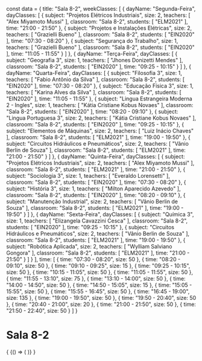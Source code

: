 const data = {
  title: "Sala 8-2",
  weekClasses: [
    {
      dayName: "Segunda-Feira",
      dayClasses: [
        {
          subject: "Projetos Elétricos Industriais",
          size: 2,
          teachers: [
            "Alex Miyamoto Mussi"
          ],
          classroom: "Sala 8-2",
          students: [
            "ELM2021"
          ],
          time: "21:00 - 21:50"
        },
        {
          subject: "Projetos e Instalações Elétricas",
          size: 2,
          teachers: [
            "Grazielli Bueno"
          ],
          classroom: "Sala 8-2",
          students: [
            "EIN2020"
          ],
          time: "07:30 - 08:20"
        },
        {
          subject: "Segurança do Trabalho",
          size: 1,
          teachers: [
            "Grazielli Bueno"
          ],
          classroom: "Sala 8-2",
          students: [
            "EIN2020"
          ],
          time: "11:05 - 11:55"
        }
      ]
    },
    {
      dayName: "Terça-Feira",
      dayClasses: [
        {
          subject: "Geografia 3",
          size: 1,
          teachers: [
            "Jhones Donizetti Mendes"
          ],
          classroom: "Sala 8-2",
          students: [
            "EIN2020"
          ],
          time: "09:25 - 10:15"
        }
      ]
    },
    {
      dayName: "Quarta-Feira",
      dayClasses: [
        {
          subject: "Filosofia 3",
          size: 1,
          teachers: [
            "Fabio Antônio da Silva"
          ],
          classroom: "Sala 8-2",
          students: [
            "EIN2020"
          ],
          time: "07:30 - 08:20"
        },
        {
          subject: "Educação Física 3",
          size: 1,
          teachers: [
            "Karina Alves da Silva"
          ],
          classroom: "Sala 8-2",
          students: [
            "EIN2020"
          ],
          time: "11:05 - 11:55"
        },
        {
          subject: "Lingua Estrangeira Moderna 2 - Ingles",
          size: 1,
          teachers: [
            "Kátia Cristiane Kobus Novaes"
          ],
          classroom: "Sala 8-2",
          students: [
            "EIN2020"
          ],
          time: "08:20 - 09:10"
        },
        {
          subject: "Lingua Portuguesa 3",
          size: 2,
          teachers: [
            "Kátia Cristiane Kobus Novaes"
          ],
          classroom: "Sala 8-2",
          students: [
            "EIN2020"
          ],
          time: "09:25 - 10:15"
        },
        {
          subject: "Elementos de Máquinas",
          size: 2,
          teachers: [
            "Luiz Inácio Chaves"
          ],
          classroom: "Sala 8-2",
          students: [
            "ELM2021"
          ],
          time: "19:00 - 19:50"
        },
        {
          subject: "Circuitos Hidráulicos e Pneumáticos",
          size: 2,
          teachers: [
            "Vânio Berlin de Souza"
          ],
          classroom: "Sala 8-2",
          students: [
            "ELM2021"
          ],
          time: "21:00 - 21:50"
        }
      ]
    },
    {
      dayName: "Quinta-Feira",
      dayClasses: [
        {
          subject: "Projetos Elétricos Industriais",
          size: 2,
          teachers: [
            "Alex Miyamoto Mussi"
          ],
          classroom: "Sala 8-2",
          students: [
            "ELM2021"
          ],
          time: "21:00 - 21:50"
        },
        {
          subject: "Sociologia 3",
          size: 1,
          teachers: [
            "Everaldo Lorensetti"
          ],
          classroom: "Sala 8-2",
          students: [
            "EIN2020"
          ],
          time: "07:30 - 08:20"
        },
        {
          subject: "História 3",
          size: 1,
          teachers: [
            "Milton Aparecido Azevedo"
          ],
          classroom: "Sala 8-2",
          students: [
            "EIN2020"
          ],
          time: "08:20 - 09:10"
        },
        {
          subject: "Manutenção Industrial",
          size: 2,
          teachers: [
            "Vânio Berlin de Souza"
          ],
          classroom: "Sala 8-2",
          students: [
            "ELM2021"
          ],
          time: "19:00 - 19:50"
        }
      ]
    },
    {
      dayName: "Sexta-Feira",
      dayClasses: [
        {
          subject: "Química 3",
          size: 1,
          teachers: [
            "Elizangela Cavazzini Cesca"
          ],
          classroom: "Sala 8-2",
          students: [
            "EIN2020"
          ],
          time: "09:25 - 10:15"
        },
        {
          subject: "Circuitos Hidráulicos e Pneumáticos",
          size: 2,
          teachers: [
            "Vânio Berlin de Souza"
          ],
          classroom: "Sala 8-2",
          students: [
            "ELM2021"
          ],
          time: "19:00 - 19:50"
        },
        {
          subject: "Robótica Aplicada",
          size: 2,
          teachers: [
            "Wylliam Salviano Gongora"
          ],
          classroom: "Sala 8-2",
          students: [
            "ELM2021"
          ],
          time: "21:00 - 21:50"
        }
      ]
    }
  ],
  time: [
    {
      time: "07:30 - 08:20",
      size: 50
    },
    {
      time: "08:20 - 09:10",
      size: 50
    },
    {
      time: "09:10 - 09:25",
      size: 15
    },
    {
      time: "09:25 - 10:15",
      size: 50
    },
    {
      time: "10:15 - 11:05",
      size: 50
    },
    {
      time: "11:05 - 11:55",
      size: 50
    },
    {
      time: "11:55 - 13:10",
      size: 75
    },
    {
      time: "13:10 - 14:00",
      size: 50
    },
    {
      time: "14:00 - 14:50",
      size: 50
    },
    {
      time: "14:50 - 15:05",
      size: 15
    },
    {
      time: "15:05 - 15:55",
      size: 50
    },
    {
      time: "15:55 - 16:45",
      size: 50
    },
    {
      time: "16:45 - 19:00",
      size: 135
    },
    {
      time: "19:00 - 19:50",
      size: 50
    },
    {
      time: "19:50 - 20:40",
      size: 50
    },
    {
      time: "20:40 - 21:00",
      size: 20
    },
    {
      time: "21:00 - 21:50",
      size: 50
    },
    {
      time: "21:50 - 22:40",
      size: 50
    }
  ]
}

# Sala 8-2

<div>
  {
    <BrowserOnly>
      {() => (
        <Grid
          title={data.title}
          weekClasses={data.weekClasses}
          time={data.time}
        />
      )}
    </BrowserOnly>
  }
</div>
